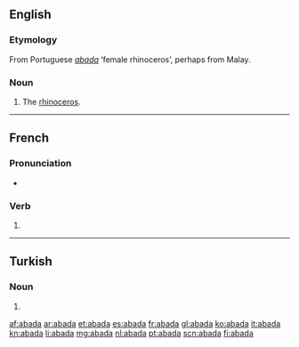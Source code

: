 ==English==

===Etymology===
From Portuguese ''[[#Portuguese|abada]]'' ‘female rhinoceros’, perhaps from Malay.

===Noun===
{{en-noun}}

# {{context|obsolete|lang=en}} The [[rhinoceros]].

----

==French==

===Pronunciation===
* {{homophones|abadas|abadât|lang=fr}}

===Verb===
{{fr-verb-form}}

# {{conjugation of|abader||3|s|[[past historic]]|lang=fr}}

----

==Turkish==

===Noun===
{{head|tr|noun form}}

# {{locative of|aba|lang=tr|nocat=1}}

[[af:abada]]
[[ar:abada]]
[[et:abada]]
[[es:abada]]
[[fr:abada]]
[[gl:abada]]
[[ko:abada]]
[[it:abada]]
[[kn:abada]]
[[li:abada]]
[[mg:abada]]
[[nl:abada]]
[[pt:abada]]
[[scn:abada]]
[[fi:abada]]